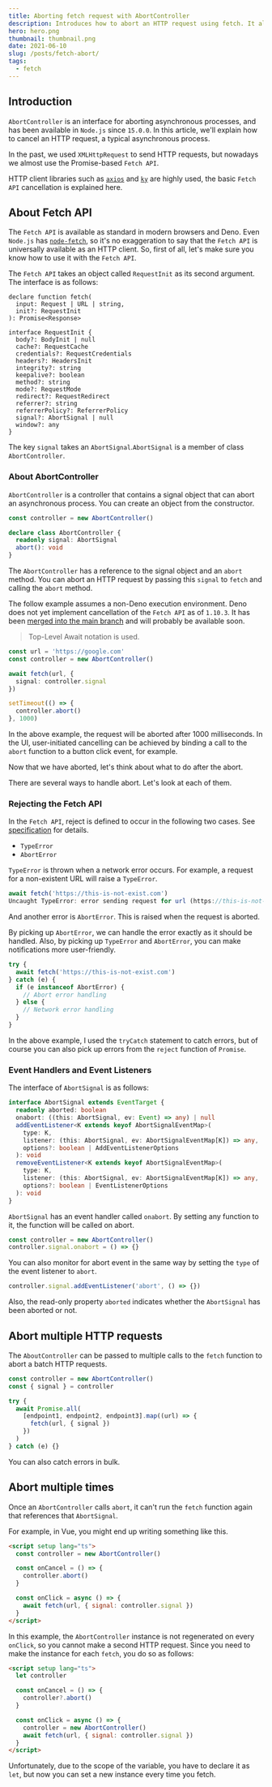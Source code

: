 ```yaml
---
title: Aborting fetch request with AbortController
description: Introduces how to abort an HTTP request using fetch. It also covers practical cases such as what to do after aborting, how to abort multiple HTTP requests at once, and explains the correct error handling.
hero: hero.png
thumbnail: thumbnail.png
date: 2021-06-10
slug: /posts/fetch-abort/
tags:
  - fetch
---
```


## Introduction

`AbortController` is an interface for aborting asynchronous processes, and has been available in `Node.js` since `15.0.0`.
In this article, we'll explain how to cancel an HTTP request, a typical asynchronous process.

In the past, we used `XMLHttpRequest` to send HTTP requests, but nowadays we almost use the Promise-based `Fetch API`.

HTTP client libraries such as [`axios`](https://github.com/axios/axios) and [`ky`](https://github.com/sindresorhus/ky) are highly used, the basic `Fetch API` cancellation is explained here.

## About Fetch API

The `Fetch API` is available as standard in modern browsers and Deno. Even `Node.js` has [`node-fetch`](https://github.com/node-fetch/node-fetch), so it's no exaggeration to say that the `Fetch API` is universally available as an HTTP client. So, first of all, let's make sure you know how to use it with the `Fetch API`.

The `Fetch API` takes an object called `RequestInit` as its second argument. The interface is as follows:

```ts{18}
declare function fetch(
  input: Request | URL | string,
  init?: RequestInit
): Promise<Response>

interface RequestInit {
  body?: BodyInit | null
  cache?: RequestCache
  credentials?: RequestCredentials
  headers?: HeadersInit
  integrity?: string
  keepalive?: boolean
  method?: string
  mode?: RequestMode
  redirect?: RequestRedirect
  referrer?: string
  referrerPolicy?: ReferrerPolicy
  signal?: AbortSignal | null
  window?: any
}
```

The key `signal` takes an `AbortSignal`.`AbortSignal` is a member of class `AbortController`.

### About AbortController

`AbortController` is a controller that contains a signal object that can abort an asynchronous process. You can create an object from the constructor.

```ts
const controller = new AbortController()

declare class AbortController {
  readonly signal: AbortSignal
  abort(): void
}
```

The `AbortController` has a reference to the signal object and an `abort` method. You can abort an HTTP request by passing this `signal` to `fetch` and calling the `abort` method.

The follow example assumes a non-Deno execution environment. Deno does not yet implement cancellation of the `Fetch API` as of `1.10.3`. It has been [merged into the main branch](https://github.com/denoland/deno/pull/10863) and will probably be available soon.

> Top-Level Await notation is used.

```ts
const url = 'https://google.com'
const controller = new AbortController()

await fetch(url, {
  signal: controller.signal
})

setTimeout(() => {
  controller.abort()
}, 1000)
```

In the above example, the request will be aborted after 1000 milliseconds. In the UI, user-initiated cancelling can be achieved by binding a call to the `abort` function to a button click event, for example.

Now that we have aborted, let's think about what to do after the abort.

There are several ways to handle abort. Let's look at each of them.

### Rejecting the Fetch API

In the `Fetch API`, reject is defined to occur in the following two cases. See [specification](https://fetch.spec.whatwg.org/) for details.

- `TypeError`
- `AbortError`

`TypeError` is thrown when a network error occurs. For example, a request for a non-existent URL will raise a `TypeError`.

```ts
await fetch('https://this-is-not-exist.com')
Uncaught TypeError: error sending request for url (https://this-is-not-exist.com/): error trying to connect: dns error: failed to lookup address information: nodename nor servname provided, or not known
```

And another error is `AbortError`. This is raised when the request is aborted.

By picking up `AbortError`, we can handle the error exactly as it should be handled.
Also, by picking up `TypeError` and `AbortError`, you can make notifications more user-friendly.

```ts
try {
  await fetch('https://this-is-not-exist.com')
} catch (e) {
  if (e instanceof AbortError) {
    // Abort error handling
  } else {
    // Network error handling
  }
}
```

In the above example, I used the `tryCatch` statement to catch errors, but of course you can also pick up errors from the `reject` function of `Promise`.

### Event Handlers and Event Listeners

The interface of `AbortSignal` is as follows:

```ts
interface AbortSignal extends EventTarget {
  readonly aborted: boolean
  onabort: ((this: AbortSignal, ev: Event) => any) | null
  addEventListener<K extends keyof AbortSignalEventMap>(
    type: K,
    listener: (this: AbortSignal, ev: AbortSignalEventMap[K]) => any,
    options?: boolean | AddEventListenerOptions
  ): void
  removeEventListener<K extends keyof AbortSignalEventMap>(
    type: K,
    listener: (this: AbortSignal, ev: AbortSignalEventMap[K]) => any,
    options?: boolean | EventListenerOptions
  ): void
}
```

`AbortSignal` has an event handler called `onabort`.
By setting any function to it, the function will be called on abort.

```ts
const controller = new AbortController()
controller.signal.onabort = () => {}
```

You can also monitor for abort event in the same way by setting the `type` of the event listener to `abort`.

```ts
controller.signal.addEventListener('abort', () => {})
```

Also, the read-only property `aborted` indicates whether the `AbortSignal` has been aborted or not.

## Abort multiple HTTP requests

The `AboutController` can be passed to multiple calls to the `fetch` function to abort a batch HTTP requests.

```ts
const controller = new AbortController()
const { signal } = controller

try {
  await Promise.all(
    [endpoint1, endpoint2, endpoint3].map((url) => {
      fetch(url, { signal })
    })
  )
} catch (e) {}
```

You can also catch errors in bulk.

## Abort multiple times

Once an `AbortController` calls `abort`, it can't run the `fetch` function again that references that `AbortSignal`.

For example, in Vue, you might end up writing something like this.

```html
<script setup lang="ts">
  const controller = new AbortController()

  const onCancel = () => {
    controller.abort()
  }

  const onClick = async () => {
    await fetch(url, { signal: controller.signal })
  }
</script>
```

In this example, the `AbortController` instance is not regenerated on every `onClick`, so you cannot make a second HTTP request.
Since you need to make the instance for each `fetch`, you do so as follows:

```html
<script setup lang="ts">
  let controller

  const onCancel = () => {
    controller?.abort()
  }

  const onClick = async () => {
    controller = new AbortController()
    await fetch(url, { signal: controller.signal })
  }
</script>
```

Unfortunately, due to the scope of the variable, you have to declare it as `let`, but now you can set a new instance every time you fetch.
